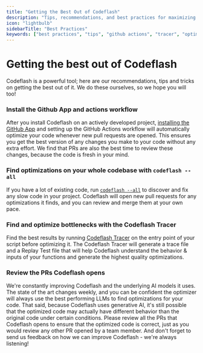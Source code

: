 ```yaml
---
title: "Getting the Best Out of Codeflash"
description: "Tips, recommendations, and best practices for maximizing Codeflash's optimization capabilities"
icon: "lightbulb"
sidebarTitle: "Best Practices"
keywords: ["best practices", "tips", "github actions", "tracer", "optimization", "workflow"]
---
```


# Getting the best out of Codeflash

Codeflash is a powerful tool; here are our recommendations, tips and tricks on getting the best out of it. We do these ourselves, so we hope you will too!

### Install the Github App and actions workflow

After you install Codeflash on an actively developed project, [installing the GitHub App](getting-started/codeflash-github-actions) and setting up the
GitHub Actions workflow will automatically optimize your code whenever new pull requests are opened. This ensures you get the best version of any changes you make to your code without any extra effort. We find that PRs are also the best time to review these changes, because the code is fresh in your mind.

### Find optimizations on your whole codebase with `codeflash --all`

If you have a lot of existing code, run [`codeflash --all`](optimizing-with-codeflash/codeflash-all) to discover and fix any
slow code in your project. Codeflash will open new pull requests for any optimizations it finds, and you can review and merge them at your own pace.

### Find and optimize bottlenecks with the Codeflash Tracer

Find the best results by running [Codeflash Tracer](optimizing-with-codeflash/trace-and-optimize) on the entry point of your script before optimizing it. The Codeflash Tracer will generate a trace file and a Replay Test file that will help Codeflash understand the behavior & inputs of your functions and generate the highest quality optimizations.

### Review the PRs Codeflash opens

We're constantly improving Codeflash and the underlying AI models it uses. The state of the art changes weekly, and you can be confident the optimizer will always use the best performing LLMs to find optimizations for your code. That said, because Codeflash uses generative AI, it's still possible that the optimized code may actually have different behavior than the original code under certain conditions. Please review all the PRs that Codeflash opens to ensure that the optimized code is correct, just as you would review any other PR opened by a team member. And don't forget to send us feedback on how we can improve Codeflash - we're always listening!